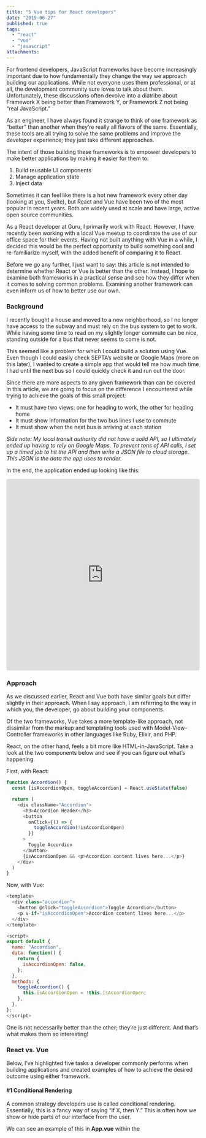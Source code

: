 ```yaml
---
title: "5 Vue tips for React developers"
date: "2019-06-27"
published: true
tags:
  - "react"
  - "vue"
  - "javascript"
attachments:
---
```


For frontend developers, JavaScript frameworks have become increasingly important due to how fundamentally they change the way we approach building our applications. While not everyone uses them professional, or at all, the development community sure loves to talk about them. Unfortunately, these discussions often devolve into a diatribe about Framework X being better than Framework Y, or Framework Z not being “real JavaScript.”

As an engineer, I have always found it strange to think of one framework as “better” than another when they’re really all flavors of the same. Essentially, these tools are all trying to solve the same problems and improve the developer experience; they just take different approaches.

The intent of those building these frameworks is to empower developers to make better applications by making it easier for them to:

1. Build reusable UI components
2. Manage application state
3. Inject data

Sometimes it can feel like there is a hot new framework every other day (looking at you, Svelte), but React and Vue have been two of the most popular in recent years. Both are widely used at scale and have large, active open source communities.

As a React developer at Guru, I primarily work with React. However, I have recently been working with a local Vue meetup to coordinate the use of our office space for their events. Having not built anything with Vue in a while, I decided this would be the perfect opportunity to build something cool and re-familiarize myself, with the added benefit of comparing it to React.

Before we go any further, I just want to say: this article is not intended to determine whether React or Vue is better than the other. Instead, I hope to examine both frameworks in a practical sense and see how they differ when it comes to solving common problems. Examining another framework can even inform us of how to better use our own.

### Background

I recently bought a house and moved to a new neighborhood, so I no longer have access to the subway and must rely on the bus system to get to work. While having some time to read on my slightly longer commute can be nice, standing outside for a bus that never seems to come is not.

This seemed like a problem for which I could build a solution using Vue. Even though I could easily check SEPTA’s website or Google Maps (more on this later), I wanted to create a simple app that would tell me how much time I had until the next bus so I could quickly check it and run out the door.

Since there are more aspects to any given framework than can be covered in this article, we are going to focus on the difference I encountered while trying to achieve the goals of this small project:

- It must have two views: one for heading to work, the other for heading home
- It must show information for the two bus lines I use to commute
- It must show when the next bus is arriving at each station

_Side note: My local transit authority did not have a solid API, so I ultimately ended up having to rely on Google Maps. To prevent tons of API calls, I set up a timed job to hit the API and then write a JSON file to cloud storage. This JSON is the data the app uses to render._

In the end, the application ended up looking like this:

<iframe
  src="https://codesandbox.io/embed/brew-bus-r8xkp?fontsize=14&module=%2Fsrc%2FApp.vue"
  title="Brew Bus"
  allow="geolocation; microphone; camera; midi; vr; accelerometer; gyroscope; payment; ambient-light-sensor; encrypted-media"
  style="width:100%; height:500px; border:0; border-radius: 4px; overflow:hidden;"
  sandbox="allow-modals allow-forms allow-popups allow-scripts allow-same-origin"
></iframe>

### Approach

As we discussed earlier, React and Vue both have similar goals but differ slightly in their approach. When I say approach, I am referring to the way in which you, the developer, go about building your components.

Of the two frameworks, Vue takes a more template-like approach, not dissimilar from the markup and templating tools used with Model-View-Controller frameworks in other languages like Ruby, Elixir, and PHP.

React, on the other hand, feels a bit more like HTML-in-JavaScript. Take a look at the two components below and see if you can figure out what’s happening.

First, with React:

```javascript
function Accordion() {
  const [isAccordionOpen, toggleAccordion] = React.useState(false)

  return (
    <div className="Accordion">
      <h3>Accordion Header</h3>
      <button
        onClick={() => {
          toggleAccordion(!isAccordionOpen)
        }}
      >
        Toggle Accordion
      </button>
      {isAccordionOpen && <p>Accordion content lives here...</p>}
    </div>
  )
}
```

Now, with Vue:

```javascript
<template>
  <div class="accordion">
    <button @click="toggleAccordion">Toggle Accordion</button>
    <p v-if="isAccordionOpen">Accordion content lives here...</p>
  </div>
</template>

<script>
export default {
  name: "Accordion",
  data: function() {
    return {
      isAccordionOpen: false,
    };
  },
  methods: {
    toggleAccordion() {
      this.isAccordionOpen = !this.isAccordionOpen;
    },
  },
};
</script>
```

One is not necessarily better than the other; they’re just different. And that’s what makes them so interesting!

### React vs. Vue

Below, I’ve highlighted five tasks a developer commonly performs when building applications and created examples of how to achieve the desired outcome using either framework.

#### #1 Conditional Rendering

A common strategy developers use is called conditional rendering. Essentially, this is a fancy way of saying “if X, then Y.” This is often how we show or hide parts of our interface from the user.

We can see an example of this in **App.vue** within the <template> tags. Two of our components (<Work /> and <Home />) are being conditionally rendered using Vue’s v-bindings. In this case, the user sees <Work /> if our local state (i.e., data.isWorkScreen) has a value of true. Otherwise, they see, <Home />.

```javascript
<div id="app">
  <h1 class="app__header">{{createHeader}}</h1>
  <Toggle @toggled="handleToggleChange"/>
  <Work v-if="isWorkScreen"/>
  <Home v-else/>
</div>
```

In React, we would do this slightly differently. There are a number of ways we could replicate the behavior seen above, but the most straightforward way would be to use an inline JSX expression right inside of the render function.

```javascript
<div id="App">
  <h1 className="App_header">My Cool App</h1>
  <Toggle onClick={handleToggleChange} />
  {isWorkScreen ? <Work /> : <Home />}
</div>
```

#### #2 Rendering a list

Another common thing I find myself doing when building an application is iterating through a data object and creating component instances for each item in the list. For example, this would be a good way to create every <Item /> in a <ToDoList />.

In our case, we’re creating two instances of <BusRoute /> in **Work.vue** and another two in **Home.vue**. In both files, we are iterating through our route information using the v-for binding in order to create each individual route component.

```javascript
<div class="Work">
  <BusRoute
    v-for="bus in buses"
    :key="`BusRoute-${bus.routeNumber}`"
    :routeNumber="bus.routeNumber"
    :origin="bus.origin"
    :destination="bus.destination"
    :jsonUrl="bus.jsonUrl"
  />
</div>
```

To replicate this in React, we can use something as simple as **.map** to create a <BusRoute /> for each item in our data object. Then, we can interpolate this value into the JSX tree we’re returning.

```javascript
const { buses } = this.state

const busRoutes = buses.map(bus => {
  return (
    <BusRoute
      key={`BusRoute-${bus.routeNumber}`}
      routeNumber={bus.routeNumber}
      origin={bus.origin}
      destination={bus.destination}
      jsonUrl={bus.jsonUrl}
    />
  )
})

return <div className="Work">{busRoutes}</div>
```

#### #3 Rendering Children

This one probably seems straightforward, and for the most part, it is. However, coming from a React background, there was one “gotcha” when it came to working with child components.

In React, this whole process is easy. You simply import the file and then use it in your renders.

Vue components require an extra step. In addition to importing and using child components, Vue components must locally register their component dependencies using the Vue instance’s component field. This overhead is intended to help with efficient bundling, thus reducing client download sizes.

**App.vue** would be the best example of this in our bus application as it is responsible for rendering three child components at various points in its lifecycle.

```javascript
export default {
  name: "App",
  components: {
    Home,
    Toggle,
    Work,
  },
}
```

#### #4 Rendering children

Injecting data into your components in Vue is similar to how it was done in React before Hooks were released. Like React’s componentDidMount, Vue has a similar lifecycle method called created, which is where you would retrieve your data from an external source and ostensibly store it in local state.

Here’s what these two lifecycle methods look like side by side:

React:

```javascript
componentDidMount() {
  axios({
    method: "get",
    url: this.props.jsonUrl
  })
    .then(res => {
      const { routes } = res.data;
      this.setState({
        departureTime: routes[0].legs[0].departure_time.text
      });
    })
    .catch(err => {
      console.log(err);
    });
}
```

Vue:

```javascript
created: function(jsonUrl) {
  axios({
    method: "get",
    url: this.$props.jsonUrl
  })
    .then(res => {
      const { routes } = res.data;
      this.departureTime = routes[0].legs[0].departure_time.text;
    })
    .catch(err => {
      console.log(err);
    });
}
```

And let’s not forget our new friend, Hooks! If you happen to be using React 16.8 (or newer), you may have already begun writing function components that use hooks, so here’s how the above would be done in React going forward:

```javascript
React.useEffect(() => {
  axios({
    method: "get",
    url: props.jsonUrl,
  })
    .then(res => {
      const { routes } = res.data

      // setState is part of a useState hook unseen here
      setRoute(routes[0].legs[0].departure_time.text)
    })
    .catch(err => {
      console.log(err)
    })
}, [])
```

#### #5 Managing component state from a parent

Earlier we used the local state (i.e., data.isHomeScreen in **App.vue**) to determine whether the user saw the Home or Work child component. But how was this value changing? Great question!

If you looked at the Codesandbox, I’m sure you saw that **Home** and **Work** are not alone; they have a sibling called **Toggle**, which has some interesting markup we haven’t seen before.

```javascript
<Toggle @toggled="handleToggleChange"/>
```

The `@toggled=”handleToggleChange”` is shorthand for another v-binding, v-on, which tells Vue to fire the local method handleToggleChange.

```javascript
methods: {
  handleToggleChange(newView) {
    this.isWorkScreen = Boolean(newView === "work");
  }
}
```

This function simply changes the local state to flip between the **Home** and **Work** screens. But what is toggled?

To answer this, we have to look inside the **Toggle** component. In the template, there are two **ToggleButtons**, both which have v-on:clicked bindings. These are essentially the equivalent of an onClick prop in React.

```javascript
<template>
  <div class="toggle">
    <ToggleButton
      @clicked="workClicked"
      :class="{'toggle__button': true, 'active': workActive}"
      text="Work"
    />
    <ToggleButton
      @clicked="homeClicked"
      :class="{'toggle__button': true, 'active': homeActive}"
      text="Home"
    />
  </div>
</template>
```

Both of the callback functions toggle some local state, but the important part here is the last line of each function: `this.$emit(...)`.

```javascript
methods: {
  workClicked() {
    this.workActive = true;
    this.homeActive = false;
    this.$emit("toggled", "work");
  },
  homeClicked() {
    this.workActive = false;
    this.homeActive = true;
    this.$emit("toggled", "home");
  }
}
```

Notice the first argument, toggled. Essentially, this line triggers an event that **App** is now listening for due to the @toggled binding we added above.

In React, we do something similar, but instead of listening for an event emitted from the child, we pass a function prop from parent to child and execute that function inside the local event listener within the child component.

```javascript
function Child(props) {
  return (
    <div>
      <button onClick={() => props.toggleView("work")}>Work</button>
      <button onClick={() => props.toggleView("home")}>Home</button>
    </div>
  )
}

function Parent() {
  const [isWorkView, setWorkView] = React.useState(true)
  return <Child toggleView={setWorkView} />
}
```

Again, the result here is the same: a child component is manipulating the state of its parent.

### In the end...

Building an app, even one this small, in a framework other than React was an interesting exercise for a couple reasons. Not only did I gain experience working with another framework, but I was also forced to think in a non-React way for the first time since I started using it.

This, perhaps, is the most important thing to take away: it is important to explore other technologies to help us think outside the box our usual tools have put us in. Though I think I still prefer React, I don’t think I can say it’s better than Vue — just different.

Here are some other thoughts I had after going through this process:

1. I prefer working with React. Admittedly, this is most likely due to my past experience and familiarity with it, but I do prefer its HTML-in-JavaScript approach to Vue’s template-based one.
2. I think Vue would be easier for developers coming from a traditional MVC background to pick up due to its similarity to templates.
3. I would love to try building with Vue at a larger scale in order to really get a feel for it. So far, I am loving Single-File Components!

\*\* _Originally [published](https://blog.logrocket.com/5-vue-tips-for-react-developers/) on [LogRocket](https://logrocket.com/)_
